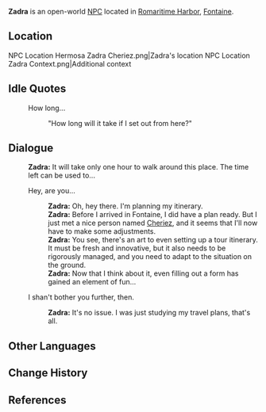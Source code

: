 {{Meta
<!-- Remove this template after adding the missing info -->
|missing_NPC_profile  = yes
}}
{{Character Infobox
|type             = Open-World NPC
|image            = NPC Zadra.png
|realname         = <!-- Optional, if different from in-game name -->
|deceased         = <!-- Past (for deceased prior to events of the game) or free response -->
|region           = Sumeru
|location         = Fontaine
|affiliation      = Sumeru Akademiya
|title            = 

|ancestry         = <!-- Clan/family -->
|father           = 
|mother           = 
|spouse           = 
|sibling          = 
|child            = 
|relative         = 

|voiceEN          = 
|voiceCN          = 
|voiceJP          = 
|voiceKR          = 
|dialoguereward   = 
}}
'''Zadra''' is an open-world [[NPC]] located in [[Romaritime Harbor]], [[Fontaine]].

==Location==
<gallery>
NPC Location Hermosa Zadra Cheriez.png|Zadra's location
NPC Location Zadra Context.png|Additional context
</gallery>
<!--
==Profile==
Detailed story/lore information goes here.
''(To be added.)''

===Appearance===
Keep appearance section short and concise. Limit to 2 paragraphs with 3-4 sentences each.
''(To be added.)''

==Quests and Events==
{{Quests and Events}}
-->
==Idle Quotes==
{{Dialogue Start}}
: {{DIcon|Idle}} How long...
:: {{A|VO Zadra 01.ogg}} "How long will it take if I set out from here?"
{{Dialogue End}}

==Dialogue==
{{Dialogue Start}}
:'''Zadra:''' It will take only one hour to walk around this place. The time left can be used to...
:{{DIcon}} Hey, are you...
::'''Zadra:''' Oh, hey there. I'm planning my itinerary.
::'''Zadra:''' Before I arrived in Fontaine, I did have a plan ready. But I just met a nice person named [[Cheriez]], and it seems that I'll now have to make some adjustments.
::'''Zadra:''' You see, there's an art to even setting up a tour itinerary. It must be fresh and innovative, but it also needs to be rigorously managed, and you need to adapt to the situation on the ground.
::'''Zadra:''' Now that I think about it, even filling out a form has gained an element of fun...
:{{DIcon}} I shan't bother you further, then.
::'''Zadra:''' It's no issue. I was just studying my travel plans, that's all.
{{Dialogue End}}
<!--
==Event Dialogue==
===Event Name===
{{Dialogue Start}}
:'''{{subst:PAGENAME}}:'''
{{Dialogue End}}
-->
==Other Languages==
{{Other Languages|default_hidden= 1
|en      = Zadra
|zhs     = 扎德拉
|zhs_rm  = Zhādélā
|zht     = 扎德拉
|zht_rm  = Zhādélā
|ja      = ザドラ
|ja_rm   = Zadora
|ko      = 자드라
|es      = Zadra
|fr      = Zadra
|ru      = Задра
|th      = Zadra
|vi      = Zadra
|de      = Zadra
|id      = Zadra
|pt      = Zadra
|tr      = Zadra
|it      = Zadra
}}

==Change History==
{{Change History|4.0}}

==References==
{{Reflist}}